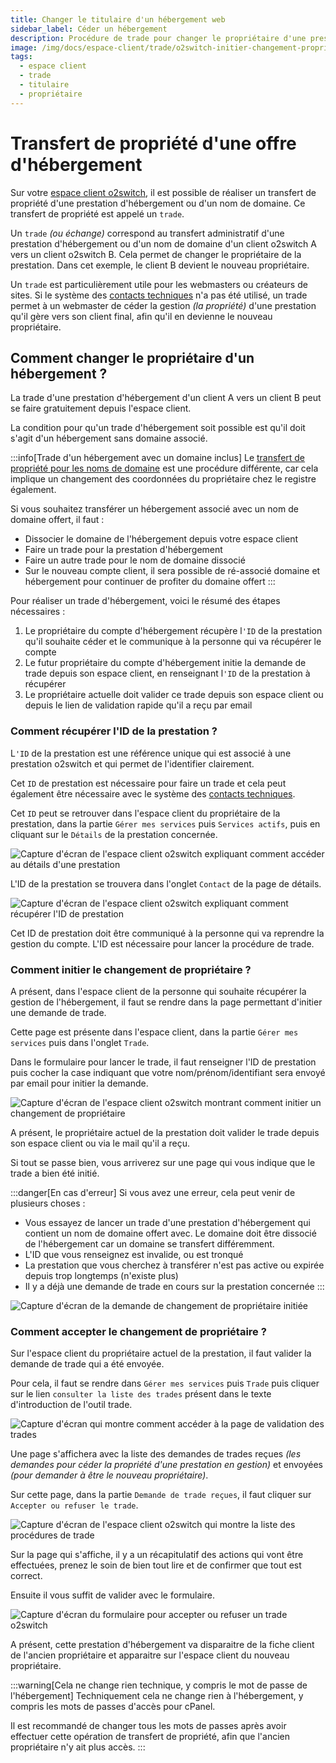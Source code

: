 ```yaml
---
title: Changer le titulaire d'un hébergement web
sidebar_label: Céder un hébergement
description: Procédure de trade pour changer le propriétaire d'une prestation d'hébergement chez o2switch.
image: /img/docs/espace-client/trade/o2switch-initier-changement-proprietaire.png
tags:
  - espace client
  - trade 
  - titulaire
  - propriétaire
---
```


# Transfert de propriété d'une offre d'hébergement

Sur votre [espace client o2switch](https://clients.o2switch.fr/auth/connexion), il est possible de réaliser un transfert
de propriété d'une prestation d'hébergement ou d'un nom de domaine. Ce transfert de propriété est appelé un `trade`.

Un `trade` *(ou échange)* correspond au transfert administratif d'une prestation d'hébergement ou d'un nom de domaine
d'un client o2switch A vers un client o2switch B. Cela permet de changer le propriétaire de la prestation. Dans cet
exemple, le client B devient le nouveau propriétaire.

Un `trade` est particulièrement utile pour les webmasters ou créateurs de sites. Si le système des [contacts
techniques](/espace-client/gestion-contact/technique) n'a pas été utilisé, un trade permet à un webmaster de céder la
gestion *(la propriété)* d'une prestation qu'il gère vers son client final, afin qu'il en devienne le nouveau
propriétaire.

## Comment changer le propriétaire d'un hébergement ?


La trade d'une prestation d'hébergement d'un client A vers un client B peut se faire gratuitement depuis l'espace
client.

La condition pour qu'un trade d'hébergement soit possible est qu'il doit s'agit d'un hébergement sans domaine associé. 

:::info[Trade d'un hébergement avec un domaine inclus]
Le [transfert de propriété pour les noms de domaine](/espace-client/trade/ceder-nom-de-domaine) est une procédure
différente, car cela implique un changement des coordonnées du propriétaire chez le registre également. 

Si vous souhaitez transférer un hébergement associé avec un nom de domaine offert, il faut : 
- Dissocier le domaine de l'hébergement depuis votre espace client
- Faire un trade pour la prestation d'hébergement
- Faire un autre trade pour le nom de domaine dissocié 
- Sur le nouveau compte client, il sera possible de ré-associé domaine et hébergement pour continuer de profiter du
domaine offert 
:::

Pour réaliser un trade d'hébergement, voici le résumé des étapes nécessaires :
1. Le propriétaire du compte d'hébergement récupère l`'ID` de la prestation qu'il souhaite céder et le communique à la
  personne qui va récupérer le compte
2. Le futur propriétaire du compte d'hébergement initie la demande de trade depuis son espace client, en renseignant
  l`'ID` de la prestation à récupérer
3. Le propriétaire actuelle doit valider ce trade depuis son espace client ou depuis le lien de validation rapide qu'il
  a reçu par email 

### Comment récupérer l'ID de la prestation ?

L`'ID` de la prestation est une référence unique qui est associé à une prestation o2switch et qui permet de l'identifier
clairement. 

Cet `ID` de prestation est nécessaire pour faire un trade et cela peut également être nécessaire avec le système des
[contacts techniques](/espace-client/gestion-contact/technique). 

Cet `ID` peut se retrouver dans l'espace client du propriétaire de la prestation, dans la partie `Gérer mes services`
puis `Services actifs`, puis en cliquant sur le `Détails` de la prestation concernée. 


<Image
    src="/img/docs/espace-client/trade/detail-prestation.png"
    title="Comment accéder au détails d'une prestation o2switch"
    caption="Procédure pour accéder au détails d'une prestation o2switch"
    alt="Capture d'écran de l'espace client o2switch expliquant comment accéder au détails d'une prestation"
/>

L'ID de la prestation se trouvera dans l'onglet `Contact` de la page de détails. 

<Image
    src="/img/docs/espace-client/trade/id-prestation-o2switch.png"
    title="Comment récupérer l'ID de prestation o2switch"
    caption="Récupération de l'ID de prestation"
    alt="Capture d'écran de l'espace client o2switch expliquant comment récupérer l'ID de prestation"
/>

Cet ID de prestation doit être communiqué à la personne qui va reprendre la gestion du compte. L'ID est nécessaire
pour lancer la procédure de trade.

### Comment initier le changement de propriétaire ?

A présent, dans l'espace client de la personne qui souhaite récupérer la gestion de l'hébergement, il faut se rendre
dans la page permettant d'initier une demande de trade. 

Cette page est présente dans l'espace client, dans la partie `Gérer mes services` puis dans l'onglet `Trade`. 

Dans le formulaire pour lancer le trade, il faut renseigner l'ID de prestation puis cocher la case indiquant que votre
nom/prénom/identifiant sera envoyé par email pour initier la demande. 

<Image
    src="/img/docs/espace-client/trade/o2switch-initier-changement-proprietaire.png"
    title="Comment initier le changement de propriétaire d'une offre o2switch"
    caption="Comment initier la demande de changement de propriétaire, ou trade, dans l'espace client o2switch"
    alt="Capture d'écran de l'espace client o2switch montrant comment initier un changement de propriétaire"
/>

A présent, le propriétaire actuel de la prestation doit valider le trade depuis son espace client ou via le mail 
qu'il a reçu. 

Si tout se passe bien, vous arriverez sur une page qui vous indique que le trade a bien été initié.

:::danger[En cas d'erreur]
Si vous avez une erreur, cela peut venir de plusieurs choses : 
  * Vous essayez de lancer un trade d'une prestation d'hébergement qui contient un nom de domaine offert avec. Le
    domaine doit être dissocié de l'hébergement car un domaine se transfert différemment. 
  * L'ID que vous renseignez est invalide, ou est tronqué
  * La prestation que vous cherchez à transférer n'est pas active ou expirée depuis trop longtemps (n'existe plus)
  * Il y a déjà une demande de trade en cours sur la prestation concernée
:::

<Image
    src="/img/docs/espace-client/trade/o2switch-trade-initie.png"
    title="La demande de trade a été initiée"
    caption="La demande de changement de propriétaire pour la prestation d'hébergement a été initiée"
    alt="Capture d'écran de la demande de changement de propriétaire initiée"
/>

### Comment accepter le changement de propriétaire ?

Sur l'espace client du propriétaire actuel de la prestation, il faut valider la demande de trade qui a été envoyée.

Pour cela, il faut se rendre dans `Gérer mes services` puis `Trade` puis cliquer sur le lien `consulter la liste des
trades` présent dans le texte d'introduction de l'outil trade.

<Image
    src="/img/docs/espace-client/trade/validation-trade-o2switch.png"
    title="Lien pour accéder aux validations des trades"
    caption="Comment valider une demande de trade réceptionnée ?"
    alt="Capture d'écran qui montre comment accéder à la page de validation des trades"
/>

Une page s'affichera avec la liste des demandes de trades reçues *(les demandes pour céder la propriété d'une prestation
en gestion)* et envoyées *(pour demander à être le nouveau propriétaire)*. 

Sur cette page, dans la partie `Demande de trade reçues`, il faut cliquer sur `Accepter ou refuser le trade`. 

<Image
    src="/img/docs/espace-client/trade/validation-demande-trade-o2switch.png"
    title="Liste des procédures de trades en cours"
    caption="Liste des procédudes de trades en attente ou à valider"
    alt="Capture d'écran de l'espace client o2switch qui montre la liste des procédures de trade"
/>

Sur la page qui s'affiche, il y a un récapitulatif des actions qui vont être effectuées, prenez le soin de bien 
tout lire et de confirmer que tout est correct. 

Ensuite il vous suffit de valider avec le formulaire.



<Image
    src="/img/docs/espace-client/trade/accepter-changement-proprietaire-o2switch.png"
    title="Accepter ou refuser une demande de trade"
    caption="Comment accepter ou refuser une demande de changement de propriétaire chez o2switch"
    alt="Capture d'écran du formulaire pour accepter ou refuser un trade o2switch"
/>

A présent, cette prestation d'hébergement va disparaitre de la fiche client de l'ancien propriétaire et apparaitre sur
l'espace client du nouveau propriétaire.

:::warning[Cela ne change rien technique, y compris le mot de passe de l'hébergement]
Techniquement cela ne change rien à l'hébergement, y compris les mots de passes d'accès pour cPanel. 

Il est recommandé de changer tous les mots de passes après avoir effectuer cette opération de transfert de propriété,
afin que l'ancien propriétaire n'y ait plus accès. 
:::